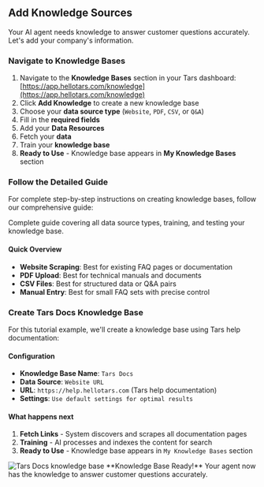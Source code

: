 ## Add Knowledge Sources

Your AI agent needs knowledge to answer customer questions accurately. Let's add your company's information.

### <Icon icon="database" size="30" /> Navigate to Knowledge Bases

1. Navigate to the **Knowledge Bases** section in your Tars dashboard: [https://app.hellotars.com/knowledge](https://app.hellotars.com/knowledge)
2. Click **Add Knowledge** to create a new knowledge base
3. Choose your **data source type** (`Website`, `PDF`, `CSV`, or `Q&A`)
4. Fill in the **required fields**
5. Add your **Data Resources**
6. Fetch your **data**
7. Train your **knowledge base**
8. **Ready to Use** - Knowledge base appears in **My Knowledge Bases** section

### <Icon icon="book" size="30" /> Follow the Detailed Guide

For complete step-by-step instructions on creating knowledge bases, follow our comprehensive guide:

<Card title="Knowledge Base Creation Guide" icon="book" href="/platform-fundamentals/platform-tour#knowledge">
  Complete guide covering all data source types, training, and testing your knowledge base.
</Card>

#### Quick Overview
- **Website Scraping**: Best for existing FAQ pages or documentation
- **PDF Upload**: Best for technical manuals and documents  
- **CSV Files**: Best for structured data or Q&A pairs
- **Manual Entry**: Best for small FAQ sets with precise control

### <Icon icon="book" size="30" /> Create Tars Docs Knowledge Base

For this tutorial example, we'll create a knowledge base using Tars help documentation:

#### Configuration
- **Knowledge Base Name**: `Tars Docs`
- **Data Source**: `Website URL`
- **URL**: `https://help.hellotars.com` (Tars help documentation)
- **Settings**: `Use default settings for optimal results`

#### What happens next
1. **Fetch Links** - System discovers and scrapes all documentation pages
2. **Training** - AI processes and indexes the content for search
3. **Ready to Use** - Knowledge base appears in `My Knowledge Bases` section

<Frame>
  <img src="/images/quickstart/make/added-knowledge-base.png" alt="Tars Docs knowledge base" />
</Frame>

<Check>
  **Knowledge Base Ready!** Your agent now has the knowledge to answer customer questions accurately.
</Check>
